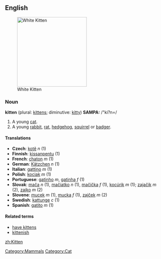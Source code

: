 ==English==
[[Category:Mammals]]
[[Image:1st Prize on Catclub.net.jpg|thumb|230px|White Kitten]]
===Noun===
{{wikipedia}}
'''kitten''' (plural: [[kittens]]; diminutive: [[kitty]])
'''SAMPA:''' /"ki?n=/
#A young [[cat]].
#A young [[rabbit]], [[rat]], [[hedgehog]], [[squirrel]] or [[badger]].

====Translations====
*'''Czech''': [[kotě]] ''n'' (1)
*'''Finnish''': [[kissanpentu]] (1)
*'''French''': [[chaton]] ''m'' (1)
*'''German''': [[Kätzchen]] ''n'' (1)
*'''Italian''': [[gattino]] ''m'' (1)
*'''Polish''': [[kociak]] ''m'' (1)
*'''Portuguese''': [[gatinho]] ''m'', [[gatinha]] ''f'' (1)
*'''Slovak''': [[mača]] ''n'' (1), [[mačiatko]] ''n'' (1), [[mačička]] ''f'' (1), [[kocúrik]] ''m'' (1); [[zajačik]] ''m'' (2), [[zajko]] ''m'' (2)
*'''Slovene''': [[mucek]] ''m'' (1), [[mucka]] ''f'' (1), [[zajček]] ''m'' (2)
*'''Swedish''': [[kattunge]] ''c'' (1)
*'''Spanish''': [[gatito]] ''m'' (1)

====Related terms====
*[[have kittens]]
*[[kittenish]]

[[Category:Cat]]
[[zh:Kitten]]